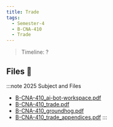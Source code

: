 ```yaml
---
title: Trade
tags:
  - Semester-4
  - B-CNA-410
  - Trade
---
```

> Timeline: ?


## Files 📂

:::note 2025 Subject and Files
- [B-CNA-410_ai-bot-workspace.pdf](https://github.com/Studio-17/Epitech-Subjects/raw/main/Semester-4/B-CNA-410/Trade/B-CNA-410_ai-bot-workspace.pdf)
- [B-CNA-410_trade.pdf](https://github.com/Studio-17/Epitech-Subjects/raw/main/Semester-4/B-CNA-410/Trade/B-CNA-410_trade.pdf)
- [B-CNA-410_groundhog.pdf](https://github.com/Studio-17/Epitech-Subjects/raw/main/Semester-4/B-CNA-410/Trade/B-CNA-410_groundhog.pdf)
- [B-CNA-410_trade_appendices.pdf](https://github.com/Studio-17/Epitech-Subjects/raw/main/Semester-4/B-CNA-410/Trade/B-CNA-410_trade_appendices.pdf)
:::


